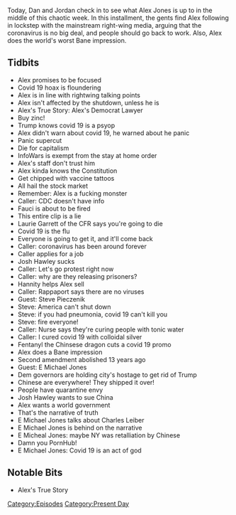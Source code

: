{{Episode
    | title             = March 24-25, 2020
    | caption           = [https://knowledgefight.libsyn.com/knowledge-fight-march-24-25-2020 Listen to this episode on Libsyn]
    | episodeNumber     = 412
    | length            = 02:11:59
    | airDate           = March 27, 2020
    | coverageStartDate = March 24, 2020
    | coverageEndDate   = March 25, 2020
    | episodeType       = [[:Category:Present Day|Present Day]]
    | appearance        = [[Anthony Fauci]], [[Laurie Garrett]], [[Josh Hawley]], [[Sean Hannity]], [[John Rappaport]], [[Steve Pieczenik]], [[E Michael Jones]], [[Charles Leiber]]
    | previousEpisode   = [[411: Jordan Takes The Wheel 3]]
    | nextEpisode       = [[413: March 27, 2020]]
}}

{{Stub}}

Today, Dan and Jordan check in to see what Alex Jones is up to in the middle of this chaotic week. In this installment, the gents find Alex following in lockstep with the mainstream right-wing media, arguing that the coronavirus is no big deal, and people should go back to work. Also, Alex does the world's worst Bane impression.

==Tidbits==

*Alex promises to be focused
*Covid 19 hoax is floundering
*Alex is in line with rightwing talking points
*Alex isn't affected by the shutdown, unless he is
*Alex's True Story: Alex's Democrat Lawyer
*Buy zinc!
*Trump knows covid 19 is a psyop
*Alex didn't warn about covid 19, he warned about he panic
*Panic supercut
*Die for capitalism
*InfoWars is exempt from the stay at home order
*Alex's staff don't trust him
*Alex kinda knows the Constitution
*Get chipped with vaccine tattoos
*All hail the stock market
*Remember: Alex is a fucking monster
*Caller: CDC doesn't have info
*Fauci is about to be fired
*This entire clip is a lie
*Laurie Garrett of the CFR says you're going to die
*Covid 19 is the flu
*Everyone is going to get it, and it'll come back
*Caller: coronavirus has been around forever
*Caller applies for a job
*Josh Hawley sucks
*Caller: Let's go protest right now
*Caller: why are they releasing prisoners?
*Hannity helps Alex sell
*Caller: Rappaport says there are no viruses
*Guest: Steve Pieczenik
*Steve: America can't shut down
*Steve: if you had pneumonia, covid 19 can't kill you
*Steve: fire everyone!
*Caller: Nurse says they're curing people with tonic water
*Caller: I cured covid 19 with colloidal silver
*Fentanyl the Chinsese dragon cuts a covid 19 promo
*Alex does a Bane impression
*Second amendment abolished 13 years ago
*Guest: E Michael Jones
*Dem governors are holding city's hostage to get rid of Trump
*Chinese are everywhere! They shipped it over!
*People have quarantine envy
*Josh Hawley wants to sue China
*Alex wants a world government
*That's the narrative of truth
*E Michael Jones talks about Charles Leiber
*E Michael Jones is behind on the narrative
*E Micheal Jones: maybe NY was retalliation by Chinese
*Damn you PornHub!
*E Michael Jones: Covid 19 is an act of god

==Notable Bits==

*Alex's True Story

[[Category:Episodes]]
[[Category:Present Day]]